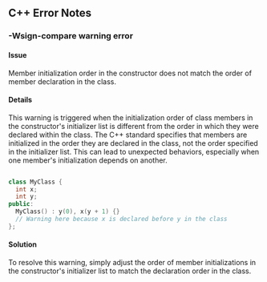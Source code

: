 ## C++ Error Notes

### -Wsign-compare warning error

#### Issue
Member initialization order in the constructor does not match the order of member declaration in the class.

#### Details
This warning is triggered when the initialization order of class members in the constructor's initializer list is different from the order in which they were declared within the class. The C++ standard specifies that members are initialized in the order they are declared in the class, not the order specified in the initializer list. This can lead to unexpected behaviors, especially when one member's initialization depends on another.
```cpp

class MyClass {
  int x;
  int y;
public:
  MyClass() : y(0), x(y + 1) {} 
  // Warning here because x is declared before y in the class
};
```

#### Solution
To resolve this warning, simply adjust the order of member initializations in the constructor's initializer list to match the declaration order in the class.